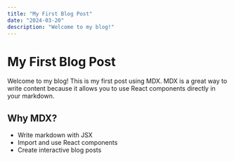 ```yaml
---
title: "My First Blog Post"
date: "2024-03-20"
description: "Welcome to my blog!"
---
```


# My First Blog Post

Welcome to my blog! This is my first post using MDX. MDX is a great way to write content
because it allows you to use React components directly in your markdown.

## Why MDX?

- Write markdown with JSX
- Import and use React components
- Create interactive blog posts
